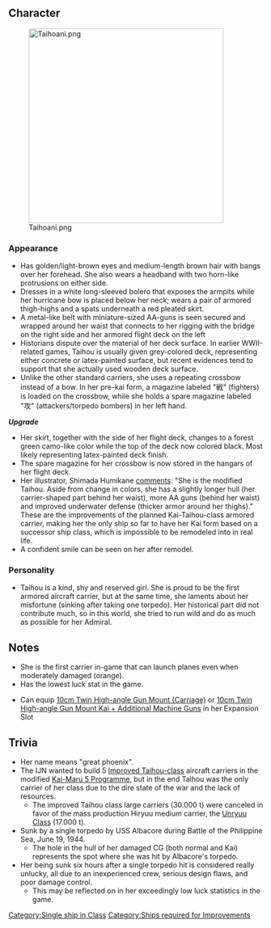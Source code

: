 {{Ship/Header}}
==Character==
[[File:Taihoani.png|thumb|385x385px]]
===Appearance===
*Has golden/light-brown eyes and medium-length brown hair with bangs over her forehead. She also wears a headband with two horn-like protrusions on either side.
*Dresses in a white long-sleeved bolero that exposes the armpits while her hurricane bow is placed below her neck; wears a pair of armored thigh-highs and a spats underneath a red pleated skirt.
*A metal-like belt with miniature-sized AA-guns is seen secured and wrapped around her waist that connects to her rigging with the bridge on the right side and her armored flight deck on the left
*Historians dispute over the material of her deck surface. In earlier WWII-related games, Taihou is usually given grey-colored deck, representing either concrete or latex-painted surface, but recent evidences tend to support that she actually used wooden deck surface.
*Unlike the other standard carriers, she uses a repeating crossbow instead of a bow. In her pre-kai form, a magazine labeled "戦" (fighters) is loaded on the crossbow, while she holds a spare magazine labeled "攻" (attackers/torpedo bombers) in her left hand.
'''''Upgrade'''''
* Her skirt, together with the side of her flight deck, changes to a forest green camo-like color while the top of the deck now colored black. Most likely representing latex-painted deck finish.
* The spare magazine for her crossbow is now stored in the hangars of her flight deck.
* Her illustrator, Shimada Humikane [https://twitter.com/humikane/status/415515064095879168 comments]: "She is the modified Taihou. Aside from change in colors, she has a slightly longer hull (her carrier-shaped part behind her waist), more AA guns (behind her waist) and improved underwater defense (thicker armor around her thighs)." These are the improvements of the planned Kai-Taihou-class armored carrier, making her the only ship so far to have her Kai form based on a successor ship class, which is impossible to be remodeled into in real life.
* A confident smile can be seen on her after remodel.
===Personality===
*Taihou is a kind, shy and reserved girl. She is proud to be the first armored aircraft carrier, but at the same time, she laments about her misfortune (sinking after taking one torpedo). Her historical part did not contribute much, so in this world, she tried to run wild and do as much as possible for her Admiral.
==Notes==
*She is the first carrier in-game that can launch planes even when moderately damaged (orange).
*Has the lowest luck stat in the game.

*Can equip [[10cm_Twin_High-angle_Gun_Mount_(Carriage)|10cm Twin High-angle Gun Mount (Carriage)]] or [[10cm_Twin_High-angle_Gun_Mount_Kai_+_Additional_Machine_Guns|10cm Twin High-angle Gun Mount Kai + Additional Machine Guns]] in her Expansion Slot

==Trivia==
*Her name means "great phoenix".
*The IJN wanted to build 5 [https://ja.wikipedia.org/wiki/%E6%94%B9%E5%A4%A7%E9%B3%B3%E5%9E%8B%E8%88%AA%E7%A9%BA%E6%AF%8D%E8%89%A6 Improved Taihou-class] aircraft carriers in the modified [https://en.wikipedia.org/wiki/Modified_5th_Naval_Armaments_Supplement_Programme Kai-Maru 5 Programme], but in the end Taihou was the only carrier of her class due to the dire state of the war and the lack of resources. 
**The improved Taihou class large carriers (30.000 t) were canceled in favor of the mass production Hiryuu medium carrier, the [https://en.wikipedia.org/wiki/Unry%C5%AB-class_aircraft_carrier Unryuu Class] (17.000 t).
*Sunk by a single torpedo by USS Albacore during Battle of the Philippine Sea, June 19, 1944.
**The hole in the hull of her damaged CG (both normal and Kai) represents the spot where she was hit by Albacore's torpedo.
*Her being sunk six hours after a single torpedo hit is considered really unlucky, all due to an inexperienced crew, serious design flaws, and poor damage control.
**This may be reflected on in her exceedingly low luck statistics in the game.
{{Ship/Footer}}
[[Category:Single ship in Class]]
[[Category:Ships required for Improvements]]
